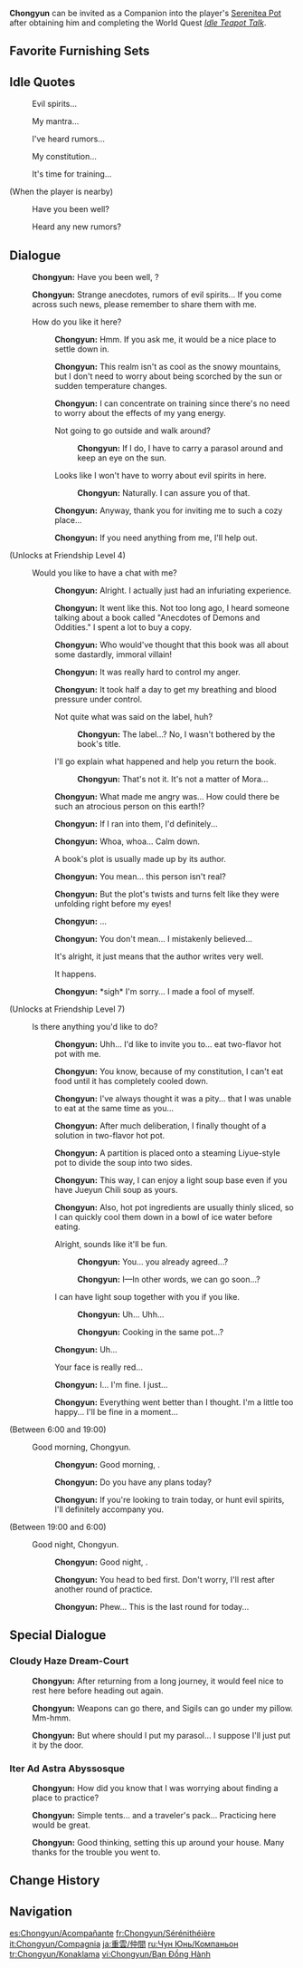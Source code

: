 {{CharacterTabs}}
{{Furnishing Infobox
|title          = Chongyun
|id             = 368124
|image          = Character Chongyun Thumb.png
|category       = Companion
|subcategory    = Companion
|quality        = 4
|adeptal_energy = 300
|load           = 1200
|description    = Character In-Residence
}}
'''Chongyun''' can be invited as a Companion into the player's [[Serenitea Pot]] after obtaining him and completing the World Quest ''[[Idle Teapot Talk]]''.

==Favorite Furnishing Sets==
{{HousingCompanion|favorite}}
{{Companion Favor Table}}

==Idle Quotes==
{{Dialogue Start}}
: {{DIcon|Idle}} Evil spirits...
: {{DIcon|Idle}} My mantra...
: {{DIcon|Idle}} I've heard rumors...
: {{DIcon|Idle}} My constitution...
: {{DIcon|Idle}} It's time for training...

;(When the player is nearby)
: {{DIcon|Idle}} Have you been well?
: {{DIcon|Idle}} Heard any new rumors?
{{Dialogue End}}

==Dialogue==
{{Dialogue Start}}
:{{A|vo chongyun mimitomo hello 01.ogg}} '''Chongyun:''' Have you been well, {{Traveler}}?
:{{A|vo chongyun mimitomo hello 02.ogg}} '''Chongyun:''' Strange anecdotes, rumors of evil spirits... If you come across such news, please remember to share them with me.
:{{DIcon}} How do you like it here?
::{{A|vo chongyun mimitomo friendship1 01.ogg}} '''Chongyun:''' Hmm. If you ask me, it would be a nice place to settle down in.
::{{A|vo chongyun mimitomo friendship1 02.ogg}} '''Chongyun:''' This realm isn't as cool as the snowy mountains, but I don't need to worry about being scorched by the sun or sudden temperature changes.
::{{A|vo chongyun mimitomo friendship1 03.ogg}} '''Chongyun:''' I can concentrate on training since there's no need to worry about the effects of my yang energy.
::{{DIcon}} Not going to go outside and walk around?
:::{{A|vo chongyun mimitomo friendship1 04a.ogg}} '''Chongyun:''' If I do, I have to carry a parasol around and keep an eye on the sun.
::{{DIcon}} Looks like I won't have to worry about evil spirits in here.
:::{{A|vo chongyun mimitomo friendship1 04b.ogg}} '''Chongyun:''' Naturally. I can assure you of that.
::{{A|vo chongyun mimitomo friendship1 05.ogg}} '''Chongyun:''' Anyway, thank you for inviting me to such a cozy place...
::{{A|vo chongyun mimitomo friendship1 06.ogg}} '''Chongyun:''' If you need anything from me, I'll help out.
;(Unlocks at Friendship Level 4)
:{{DIcon}} Would you like to have a chat with me?
::{{A|vo chongyun mimitomo friendship2 01.ogg}} '''Chongyun:''' Alright. I actually just had an infuriating experience.
::{{A|vo chongyun mimitomo friendship2 02.ogg}} '''Chongyun:''' It went like this. Not too long ago, I heard someone talking about a book called "Anecdotes of Demons and Oddities." I spent a lot to buy a copy.
::{{A|vo chongyun mimitomo friendship2 03.ogg}} '''Chongyun:''' Who would've thought that this book was all about some dastardly, immoral villain!
::{{A|vo chongyun mimitomo friendship2 04.ogg}} '''Chongyun:''' It was really hard to control my anger.
::{{A|vo chongyun mimitomo friendship2 05.ogg}} '''Chongyun:''' It took half a day to get my breathing and blood pressure under control.
::{{DIcon}} Not quite what was said on the label, huh?
:::{{A|vo chongyun mimitomo friendship2 06a.ogg}} '''Chongyun:''' The label...? No, I wasn't bothered by the book's title.
::{{DIcon}} I'll go explain what happened and help you return the book.
:::{{A|vo chongyun mimitomo friendship2 06b.ogg}} '''Chongyun:''' That's not it. It's not a matter of Mora...
::{{A|vo chongyun mimitomo friendship2 07.ogg}} '''Chongyun:''' What made me angry was... How could there be such an atrocious person on this earth!?
::{{A|vo chongyun mimitomo friendship2 08.ogg}} '''Chongyun:''' If I ran into them, I'd definitely...
::{{A|vo chongyun mimitomo friendship2 09.ogg}} '''Chongyun:''' Whoa, whoa... Calm down.
::{{DIcon}} A book's plot is usually made up by its author.
::{{A|vo chongyun mimitomo friendship2 10.ogg}} '''Chongyun:''' You mean... this person isn't real?
::{{A|vo chongyun mimitomo friendship2 11.ogg}} '''Chongyun:''' But the plot's twists and turns felt like they were unfolding right before my eyes!
::{{A|vo chongyun mimitomo friendship2 12.ogg}} '''Chongyun:''' ...
::{{A|vo chongyun mimitomo friendship2 13.ogg}} '''Chongyun:''' You don't mean... I mistakenly believed...
::{{DIcon}} It's alright, it just means that the author writes very well.
::{{DIcon}} It happens.
::{{A|vo chongyun mimitomo friendship2 14.ogg}} '''Chongyun:''' *sigh* I'm sorry... I made a fool of myself.
;(Unlocks at Friendship Level 7)
:{{DIcon}} Is there anything you'd like to do?
::{{A|vo chongyun mimitomo friendship3 01.ogg}} '''Chongyun:''' Uhh... I'd like to invite you to... eat two-flavor hot pot with me.
::{{A|vo chongyun mimitomo friendship3 02.ogg}} '''Chongyun:''' You know, because of my constitution, I can't eat food until it has completely cooled down.
::{{A|vo chongyun mimitomo friendship3 03.ogg}} '''Chongyun:''' I've always thought it was a pity... that I was unable to eat at the same time as you...
::{{A|vo chongyun mimitomo friendship3 04.ogg}} '''Chongyun:''' After much deliberation, I finally thought of a solution in two-flavor hot pot.
::{{A|vo chongyun mimitomo friendship3 05.ogg}} '''Chongyun:''' A partition is placed onto a steaming Liyue-style pot to divide the soup into two sides.
::{{A|vo chongyun mimitomo friendship3 06.ogg}} '''Chongyun:''' This way, I can enjoy a light soup base even if you have Jueyun Chili soup as yours.
::{{A|vo chongyun mimitomo friendship3 07.ogg}} '''Chongyun:''' Also, hot pot ingredients are usually thinly sliced, so I can quickly cool them down in a bowl of ice water before eating.
::{{DIcon}} Alright, sounds like it'll be fun.
:::{{A|vo chongyun mimitomo friendship3 08a 1.ogg}} '''Chongyun:''' You... you already agreed...?
:::{{A|vo chongyun mimitomo friendship3 08a 2.ogg}} '''Chongyun:''' I&mdash;In other words, we can go soon...?
::{{DIcon}} I can have light soup together with you if you like.
:::{{A|vo chongyun mimitomo friendship3 08b 1.ogg}} '''Chongyun:''' Uh... Uhh...
:::{{A|vo chongyun mimitomo friendship3 08b 2.ogg}} '''Chongyun:''' Cooking in the same pot...?
::{{A|vo chongyun mimitomo friendship3 09.ogg}} '''Chongyun:''' Uh...
::{{DIcon}} Your face is really red...
::{{A|vo chongyun mimitomo friendship3 10.ogg}} '''Chongyun:''' I... I'm fine. I just...
::{{A|vo chongyun mimitomo friendship3 11.ogg}} '''Chongyun:''' Everything went better than I thought. I'm a little too happy... I'll be fine in a moment...
;<nowiki>(Between 6:00 and 19:00)</nowiki>
:{{DIcon}} Good morning, Chongyun.
::{{A|vo chongyun mimitomo morning 01.ogg}} '''Chongyun:''' Good morning, {{Traveler}}.
::{{A|vo chongyun mimitomo morning 02.ogg}} '''Chongyun:''' Do you have any plans today?
::{{A|vo chongyun mimitomo morning 03.ogg}} '''Chongyun:''' If you're looking to train today, or hunt evil spirits, I'll definitely accompany you.
;<nowiki>(Between 19:00 and 6:00)</nowiki>
:{{DIcon}} Good night, Chongyun.
::{{A|vo chongyun mimitomo night 01.ogg}} '''Chongyun:''' Good night, {{Traveler}}.
::{{A|vo chongyun mimitomo night 02.ogg}} '''Chongyun:''' You head to bed first. Don't worry, I'll rest after another round of practice.
::{{A|vo chongyun mimitomo night 03.ogg}} '''Chongyun:''' Phew... This is the last round for today...
{{Dialogue End}}

==Special Dialogue==
{{HousingCompanion|special}}

===Cloudy Haze Dream-Court===
{{Dialogue Start}}
:{{A|vo mimitomo ly chongyun bedroom 01.ogg}} '''Chongyun:''' After returning from a long journey, it would feel nice to rest here before heading out again.
:{{A|vo mimitomo ly chongyun bedroom 02.ogg}} '''Chongyun:''' Weapons can go there, and Sigils can go under my pillow. Mm-hmm.
:{{A|vo mimitomo ly chongyun bedroom 03.ogg}} '''Chongyun:''' But where should I put my parasol... I suppose I'll just put it by the door.
{{Dialogue End}}

===Iter Ad Astra Abyssosque===
{{Dialogue Start}}
:{{A|vo mimitomo ly chongyun adventure 01.ogg}} '''Chongyun:''' How did you know that I was worrying about finding a place to practice?
:{{A|vo mimitomo ly chongyun adventure 02.ogg}} '''Chongyun:''' Simple tents... and a traveler's pack... Practicing here would be great.
:{{A|vo mimitomo ly chongyun adventure 03.ogg}} '''Chongyun:''' Good thinking, setting this up around your house. Many thanks for the trouble you went to.
{{Dialogue End}}

==Change History==
{{Change History|1.6}}

==Navigation==
{{Furnishing Navbox/Living|Companion}}

[[es:Chongyun/Acompañante]]
[[fr:Chongyun/Sérénithéière]]
[[it:Chongyun/Compagnia]]
[[ja:重雲/仲間]]
[[ru:Чун Юнь/Компаньон]]
[[tr:Chongyun/Konaklama]]
[[vi:Chongyun/Bạn Đồng Hành]]